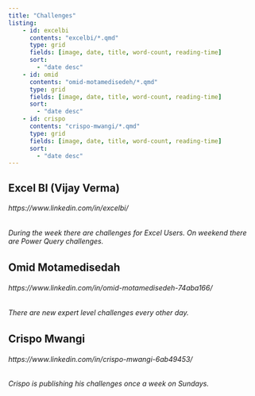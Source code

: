 ```yaml
---
title: "Challenges"
listing:
    - id: excelbi
      contents: "excelbi/*.qmd"
      type: grid
      fields: [image, date, title, word-count, reading-time]
      sort:
        - "date desc"
    - id: omid
      contents: "omid-motamedisedeh/*.qmd"
      type: grid
      fields: [image, date, title, word-count, reading-time]
      sort:
        - "date desc"
    - id: crispo
      contents: "crispo-mwangi/*.qmd"
      type: grid
      fields: [image, date, title, word-count, reading-time]
      sort:
        - "date desc"
---
```



## Excel BI (Vijay Verma)
###### https://www.linkedin.com/in/excelbi/

###### During the week there are challenges for Excel Users. On weekend there are Power Query challenges.

:::{#excelbi}
:::


## Omid Motamedisedah 
###### https://www.linkedin.com/in/omid-motamedisedeh-74aba166/

###### There are new expert level challenges every other day.

:::{#omid}
:::


## Crispo Mwangi
###### https://www.linkedin.com/in/crispo-mwangi-6ab49453/

###### Crispo is publishing his challenges once a week on Sundays.

:::{#crispo}
:::
